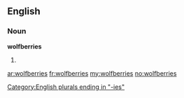 ==English==

===Noun===
'''wolfberries'''

# {{plural of|[[wolfberry]]}}

[[Category:English plurals ending in "-ies"]]

[[ar:wolfberries]]
[[fr:wolfberries]]
[[my:wolfberries]]
[[no:wolfberries]]